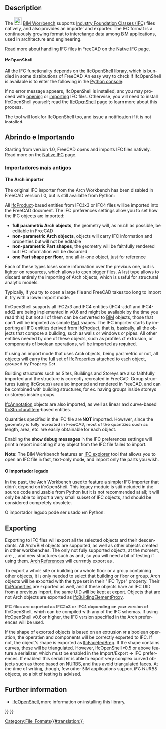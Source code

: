 <languages/>

<div class="mw-translate-fuzzy">
{{docnav/pt-br
|
|[[Arch DAE/pt-br|DAE]]
|[[Arch_Workbench/pt-br|Arch Module]]
}}
</div>

{{TOCright}}

<div lang="en" dir="ltr" class="mw-content-ltr">
== Description ==
</div>

<div lang="en" dir="ltr" class="mw-content-ltr">
The [[File:Workbench_BIM.svg|24px]] [[BIM_Workbench|BIM Workbench]] supports [https://en.wikipedia.org/wiki/Industry_Foundation_Classes Industry Foundation Classes (IFC)] files natively, and also provides an importer and exporter. The IFC format is a continuously growing format to interchange data among [https://en.wikipedia.org/wiki/Building_Information_Modeling BIM] applications, used in architecture and engineering.
</div>

<div lang="en" dir="ltr" class="mw-content-ltr">
Read more about handling IFC files in FreeCAD on the [[Native_IFC|Native IFC]] page.
</div>

<div lang="en" dir="ltr" class="mw-content-ltr">
==== IfcOpenShell ====
</div>

<div lang="en" dir="ltr" class="mw-content-ltr">
All the IFC functionality depends on the [[IfcOpenShell|IfcOpenShell]] library, which is bundled in some distributions of FreeCAD. An easy way to check if IfcOpenShell is available is to enter the following in the [[Python_console|Python console]]:
</div>

{{Code|code=
import ifcopenshell
}}

<div lang="en" dir="ltr" class="mw-content-ltr">
If no error message appears, IfcOpenShell is installed, and you may proceed with [[Std_Open|opening]] or [[Std_Import|importing]] IFC files. Otherwise, you will need to install IfcOpenShell yourself; read the [[IfcOpenShell|IfcOpenShell]] page to learn more about this process.
</div>

<div lang="en" dir="ltr" class="mw-content-ltr">
{{Emphasis|Note:}} The {{Button|[[File:BIM_Setup.svg|16px]] [[BIM_Setup|BIM Setup]]}} tool will look for IfcOpenShell too, and issue a notification if it is not installed.
</div>

<span id="Opening_and_Importing"></span>
==Abrindo e Importando==

<div lang="en" dir="ltr" class="mw-content-ltr">
Starting from version 1.0, FreeCAD opens and imports IFC files natively. Read more on the [[Native_IFC|Native IFC]] page.
</div>

<span id="Older_importers"></span>
=== Importadores mais antigos ===

<div lang="en" dir="ltr" class="mw-content-ltr">
==== The Arch importer ====
</div>

<div lang="en" dir="ltr" class="mw-content-ltr">
The original IFC importer from the Arch Workbench has been disabled in FreeCAD version 1.0, but is still available from Python:
</div>

{{Code|code=
from importers import importIFC
importIFC.open("C:\\Path\\To\\My\\File.ifc")
}}

<div lang="en" dir="ltr" class="mw-content-ltr">
All [https://www.buildingsmart-tech.org/ifc/IFC4/Add1/html/schema/ifckernel/lexical/ifcproduct.htm IfcProduct]-based entities from IFC2x3 or IFC4 files will be imported into the FreeCAD document. The IFC preferences settings allow you to set how the IFC objects are imported:
* '''full parametric Arch objects''', the geometry will, as much as possible, be editable in FreeCAD
* '''non-parametric Arch objects''', objects will carry IFC information and properties but will not be editable
* '''non-parametric Part shapes''', the geometry will be faithfully rendered but IFC information will be discarded
* '''one Part shape per floor''', one all-in-one object, just for reference
</div>

<div lang="en" dir="ltr" class="mw-content-ltr">
Each of these types loses some information over the previous one, but is lighter on resources, which allows to open bigger files. A last type allows to discard entirely the importing of Arch objects, which is useful for structural analytic models.
</div> 

<div lang="en" dir="ltr" class="mw-content-ltr">
Typically, if you try to open a large file and FreeCAD takes too long to import it, try with a lower import mode.
</div>

<div lang="en" dir="ltr" class="mw-content-ltr">
IfcOpenShell supports all IFC2x3 and IFC4 entities (IFC4-add1 and IFC4-add2 are being implemented in v0.6 and might be available by the time you read this) but not all of them can be converted to [[BIM_Workbench|BIM]] objects, those that can't will be imported as simple [[Part_Workbench|Part]] shapes. The IFC importer starts by importing all IFC entities derived from [https://standards.buildingsmart.org/IFC/RELEASE/IFC2x3/TC1/HTML/ifckernel/lexical/ifcproduct.htm IfcProduct], that is, basically, all the objects that compose a building, such as walls or windows or pipes. All other entities needed by one of these objects, such as profiles of extrusion, or components of boolean operations, will be imported as required.
</div>

<div lang="en" dir="ltr" class="mw-content-ltr">
If using an import mode that uses Arch objects, being parametric or not, all objects will carry the full set of [https://www.buildingsmart-tech.org/ifc/IFC4/Add1/html/schema/ifcpropertyresource/lexical/ifcproperty.htm IfcProperties] attached to each object, grouped by Property Set.
</div>

<div lang="en" dir="ltr" class="mw-content-ltr">
Building structures such as Sites, Buildings and Storeys are also faithfully imported and the structure is correctly recreated in FreeCAD. Group structures (using IfcGroups) are also imported and rendered in FreeCAD, and can be combined with building structures, for ex. having groups inside storeys or storeys inside groups.
</div>

<div lang="en" dir="ltr" class="mw-content-ltr">
[https://www.buildingsmart-tech.org/ifc/IFC4/Add1/html/schema/ifcproductextension/lexical/ifcannotation.htm IfcAnnotation] objects are also imported, as well as linear and curve-based [https://www.buildingsmart-tech.org/ifc/IFC4/Add1/html/schema/ifcstructuralanalysisdomain/lexical/ifcstructuralitem.htm IfcStructuralItem]-based entities.
</div>

<div lang="en" dir="ltr" class="mw-content-ltr">
Quantities specified in the IFC file are '''NOT''' imported. However, since the geometry is fully recreated in FreeCAD, most of the quantities such as length, area, etc. are easily obtainable for each object.
</div>

<div lang="en" dir="ltr" class="mw-content-ltr">
Enabling the '''show debug messages''' in the IFC preferences settings will print a report indicating if any object from the IFC file failed to import.
</div>

<div lang="en" dir="ltr" class="mw-content-ltr">
'''Note''': The BIM Workbench features an [[BIM_IfcExplorer|IFC explorer]] tool that allows you to open an IFC file in fast, text-only mode, and import only the parts you wish.
</div>

<span id="The_legacy_importer"></span>
==== O importador legado ====

<div lang="en" dir="ltr" class="mw-content-ltr">
In the past, the Arch Workbench used to feature a simpler IFC importer that didn't depend on IfcOpenShell. This legacy module is still included in the source code and usable from Python but it is not recommended at all; it will only be able to import a very small subset of IFC objects, and should be considered completely obsolete.
</div>

O importador legado pode ser usado em Python:

{{Code|code=
from importers import importIFClegacy
importIFClegacy.open("C:\\Path\\To\\My\\File.ifc")
}}

<div lang="en" dir="ltr" class="mw-content-ltr">
== Exporting ==
</div>

<div lang="en" dir="ltr" class="mw-content-ltr">
Exporting to IFC files will export all the selected objects and their descendants. All Arch/BIM objects are supported, as well as other objects created in other workbenches. The only not fully supported objects, at the moment, are {{Button|[[File:PartDesign_Body.svg|16px]] [[PartDesign_Body|PartDesign Bodies]]}}, {{Button|[[File:Std_Part.svg|16px]] [[Std_Part|Std Parts]]}}, and new structures such as {{Button|[[File:Link.svg|16px]] [[Std_LinkMake|App Links]]}} and {{Button|[[File:LinkGroup.svg|16px]] LinkGroups}}, so you will need a bit of testing if using them. [[Arch_Reference|Arch References]] will currently export as {{incode|IfcBuildingElementProxies}}.
</div>

<div lang="en" dir="ltr" class="mw-content-ltr">
To export a whole site or building or a whole floor or a group containing other objects, it is only needed to select that building or floor or group. Arch objects will be exported with the type set in their "IFC Type" property. Their [https://www.buildingsmart-tech.org/ifc/IFC4/Add1/html/schema/ifcpropertyresource/lexical/ifcproperty.htm IfcProperties] are exported as well, and if these objects have an IFC UID from a previous import, the same UID will be kept at export. Objects that are not Arch objects are exported as [https://www.buildingsmart-tech.org/ifc/IFC4/Add1/html/schema/ifcsharedbldgelements/lexical/ifcbuildingelementproxy.htm IfcBuildingElementProxy].
</div>

<div lang="en" dir="ltr" class="mw-content-ltr">
IFC files are exported as IFC2x3 or IFC4 depending on your version of IfcOpenShell, which can be compiled with any of the IFC schemas. If using IfcOpenShell v0.6 or higher, the IFC version specified in the Arch preferences will be used.
</div>

<div lang="en" dir="ltr" class="mw-content-ltr">
If the shape of exported objects is based on an extrusion or a boolean operation, the operation and components will be correctly exported to IFC. If not, the object's shape is exported as [https://www.buildingsmart-tech.org/ifc/IFC4x1/html/schema/ifcgeometricmodelresource/lexical/ifcfacetedbrep.htm IfcFacetedBrep]. If the shape contains curves, these will be triangulated. However, IfcOpenShell v0.5 or above feature a serializer, which must be enabled in the Import/Export → IFC preferences. If enabled, this serializer is able to export very complex curved objects such as those based on NURBS, and thus avoid triangulated faces. At the time of writing, though, few other BIM applications support IFC NURBS objects, so a bit of testing is advised.
</div>

<div lang="en" dir="ltr" class="mw-content-ltr">
== Further information ==
</div>

<div lang="en" dir="ltr" class="mw-content-ltr">
* [[IfcOpenShell|IfcOpenShell]], more information on installing this library.
</div>


<div class="mw-translate-fuzzy">
{{docnav/pt-br
|
|[[Arch DAE/pt-br|DAE]]
|[[Arch_Workbench/pt-br|Arch Module]]
}}
</div>

{{BIM_Tools_navi{{#translation:}}}}
{{Userdocnavi{{#translation:}}}}
[[Category:File_Formats{{#translation:}}]]